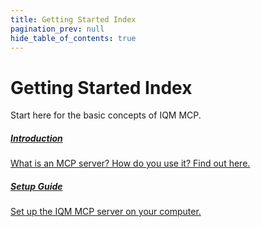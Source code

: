 ```yaml
---
title: Getting Started Index
pagination_prev: null
hide_table_of_contents: true
---
```



# Getting Started Index

Start here for the basic concepts of IQM MCP.

<Columns>
<Column>
  <a class='card'  href="/MCP/Getting%20Started/Introduction">
  <Card className='indexCards'>
    <CardHeader>
      <h5><Doc /> Introduction</h5>
    </CardHeader>
    <CardBody>
      What is an MCP server? How do you use it? Find out here. 
    </CardBody>
  </Card>
  </a>
</Column>
<Column>
    <a class='card' href="/MCP/Getting%20Started/Setup-Guide">
    <Card className='indexCards'>
    <CardHeader>
      <h5><Doc /> Setup Guide</h5>
    </CardHeader>
    <CardBody>
      Set up the IQM MCP server on your computer.
    </CardBody>
  </Card>
  </a>
</Column>
</Columns>